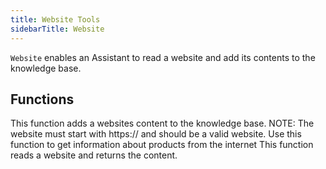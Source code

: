 ```yaml
---
title: Website Tools
sidebarTitle: Website
---
```


`Website` enables an Assistant to read a website and add its contents to the knowledge base.

## Functions

<ResponseField name="add_website_to_knowledge_base">
  This function adds a websites content to the knowledge base. NOTE: The website must start with https:// and should be a valid website.
  Use this function to get information about products from the internet
</ResponseField>
<ResponseField name="read_website">
  This function reads a website and returns the content.
</ResponseField>

<Snippet file="message-us-discord.mdx" />

